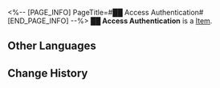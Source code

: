 <%-- [PAGE_INFO]
PageTitle=#██ Access Authentication#
[END_PAGE_INFO] --%>
{{Item Infobox
|title       = ██ Access Authentication
|id          = 140085
|image       = Item ██ Access Authentication.png
|type        = 
|invCategory = Missions
|rarity      = 3
|effect      = 
|description = A mysterious card used to access an unknown facility. Its corner has been chipped away and the letters on it have become unrecognizable. But when you hold it under the light at a certain angle, you can see the faint letters that read "██." ''"When you run your fingers past the incomprehensible letters, you can't help but think: maybe this card is one of those collector's edition things. Could it be that having all the cards can grant you the power to summon... that Aeon?"''
}}
'''██ Access Authentication''' is a [[Item]].

==Other Languages==
{{Other Languages
|en   = ██ Access Authentication
|zhs  = 「██」权限认证
|zht  = 「██」權限認證
|ja   = 「██」権限認証
|ko   = 「██」 권한 인증
|es   = Permiso de acceso - ██
|fr   = Authentification d'accès ██
|ru   = Аутентификация доступа к ██
|th   = บัตรรับรองสิทธิ์ของ "██"
|vi   = Chứng Nhận Quyền Hạn "██"
|de   = Zugangserlaubnis: ██
|id   = Kartu Akses "██"
|pt   = ██ Autenticação de Acesso
}}

==Change History==
{{Change History|2.0}}